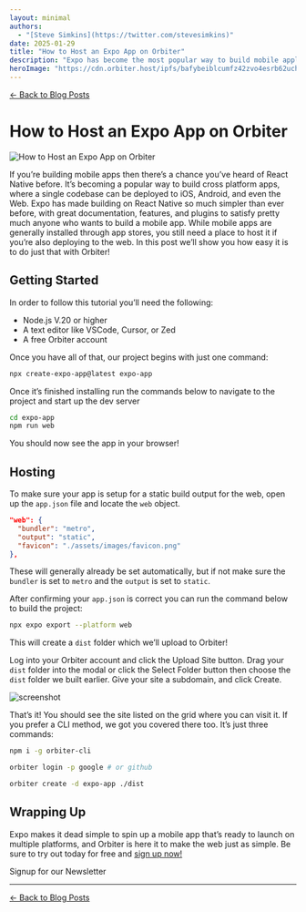 ```yaml
---
layout: minimal
authors:
  - "[Steve Simkins](https://twitter.com/stevesimkins)"
date: 2025-01-29
title: "How to Host an Expo App on Orbiter"
description: "Expo has become the most popular way to build mobile applications using React Native. Learn how you can host web builds on Orbiter!"
heroImage: "https://cdn.orbiter.host/ipfs/bafybeiblcumfz42zvo4esrb62uchqh4a5otmb7o2ca4wagfuk3cbsqhpj4"
---
```



[← Back to Blog Posts](/blog)

# How to Host an Expo App on Orbiter

![How to Host an Expo App on Orbiter](https://cdn.orbiter.host/ipfs/bafybeiblcumfz42zvo4esrb62uchqh4a5otmb7o2ca4wagfuk3cbsqhpj4)

If you’re building mobile apps then there’s a chance you’ve heard of React Native before. It’s becoming a popular way to build cross platform apps, where a single codebase can be deployed to iOS, Android, and even the Web. Expo has made building on React Native so much simpler than ever before, with great documentation, features, and plugins to satisfy pretty much anyone who wants to build a mobile app. While mobile apps are generally installed through app stores, you still need a place to host it if you’re also deploying to the web. In this post we’ll show you how easy it is to do just that with Orbiter!

## Getting Started

In order to follow this tutorial you’ll need the following:

- Node.js V.20 or higher
- A text editor like VSCode, Cursor, or Zed
- A free Orbiter account

Once you have all of that, our project begins with just one command:

```bash
npx create-expo-app@latest expo-app
```

Once it’s finished installing run the commands below to navigate to the project and start up the dev server

```bash
cd expo-app
npm run web
```

You should now see the app in your browser!

## Hosting

To make sure your app is setup for a static build output for the web, open up the `app.json` file and locate the `web` object.

```json
"web": {
  "bundler": "metro",
  "output": "static",
  "favicon": "./assets/images/favicon.png"
},
```

These will generally already be set automatically, but if not make sure the `bundler` is set to `metro` and the `output` is set to `static`.

After confirming your `app.json` is correct you can run the command below to build the project:

```bash
npx expo export --platform web
```

This will create a `dist` folder which we’ll upload to Orbiter!

Log into your Orbiter account and click the Upload Site button. Drag your `dist` folder into the modal or click the Select Folder button then choose the `dist` folder we built earlier. Give your site a subdomain, and click Create.

![screenshot](https://cdn.orbiter.host/ipfs/bafkreiaybqrmp7qs3dbclbrhepxdritwt7poprgpinokoxhhzaindazpxy)

That’s it! You should see the site listed on the grid where you can visit it. If you prefer a CLI method, we got you covered there too. It’s just three commands:

```bash
npm i -g orbiter-cli

orbiter login -p google # or github

orbiter create -d expo-app ./dist
```

## Wrapping Up

Expo makes it dead simple to spin up a mobile app that’s ready to launch on multiple platforms, and Orbiter is here it to make the web just as simple. Be sure to try out today for free and [sign up now!](https://app.orbiter.host)

<div className="flex items-center flex-col gap-2 justify-center">
	<p className="font-bold">Signup for our Newsletter</p>
	<NewsletterForm />
</div>

---

[← Back to Blog Posts](/blog)
